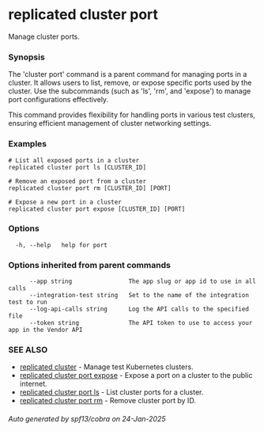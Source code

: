 # replicated cluster port

Manage cluster ports.

### Synopsis

The 'cluster port' command is a parent command for managing ports in a cluster. It allows users to list, remove, or expose specific ports used by the cluster. Use the subcommands (such as 'ls', 'rm', and 'expose') to manage port configurations effectively.

This command provides flexibility for handling ports in various test clusters, ensuring efficient management of cluster networking settings.

### Examples

```
# List all exposed ports in a cluster
replicated cluster port ls [CLUSTER_ID]

# Remove an exposed port from a cluster
replicated cluster port rm [CLUSTER_ID] [PORT]

# Expose a new port in a cluster
replicated cluster port expose [CLUSTER_ID] [PORT]
```

### Options

```
  -h, --help   help for port
```

### Options inherited from parent commands

```
      --app string                The app slug or app id to use in all calls
      --integration-test string   Set to the name of the integration test to run
      --log-api-calls string      Log the API calls to the specified file
      --token string              The API token to use to access your app in the Vendor API
```

### SEE ALSO

* [replicated cluster](replicated-cli-cluster)	 - Manage test Kubernetes clusters.
* [replicated cluster port expose](replicated-cli-cluster-port-expose)	 - Expose a port on a cluster to the public internet.
* [replicated cluster port ls](replicated-cli-cluster-port-ls)	 - List cluster ports for a cluster.
* [replicated cluster port rm](replicated-cli-cluster-port-rm)	 - Remove cluster port by ID.

###### Auto generated by spf13/cobra on 24-Jan-2025
